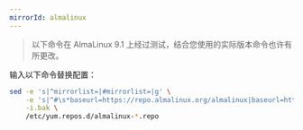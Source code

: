 ```yaml
---
mirrorId: almalinux
---
```


> 以下命令在 AlmaLinux 9.1 上经过测试，结合您使用的实际版本命令也许有所更改。

输入以下命令替换配置：

```bash
sed -e 's|^mirrorlist=|#mirrorlist=|g' \
    -e 's|^#\s*baseurl=https://repo.almalinux.org/almalinux|baseurl=https://mirrors.zju.edu.cn/almalinux|g' \
    -i.bak \
    /etc/yum.repos.d/almalinux-*.repo
```
